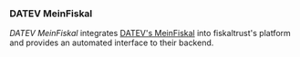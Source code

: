 ### DATEV MeinFiskal

*DATEV MeinFiskal* integrates [DATEV's MeinFiskal](https://www.meinfiskal.de) into fiskaltrust's platform and provides an automated interface to their backend.